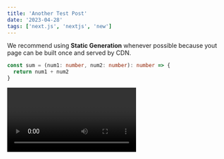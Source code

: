 ```yaml
---
title: 'Another Test Post'
date: '2023-04-28'
tags: ['next.js', 'nextjs', 'new']
---
```

We recommend using **Static Generation** whenever possible because yout page can be built once and served by CDN.

```ts
const sum = (num1: number, num2: number): number => {
  return num1 + num2
}
```
<Video id="Pz-zjcmvsAI"/>
